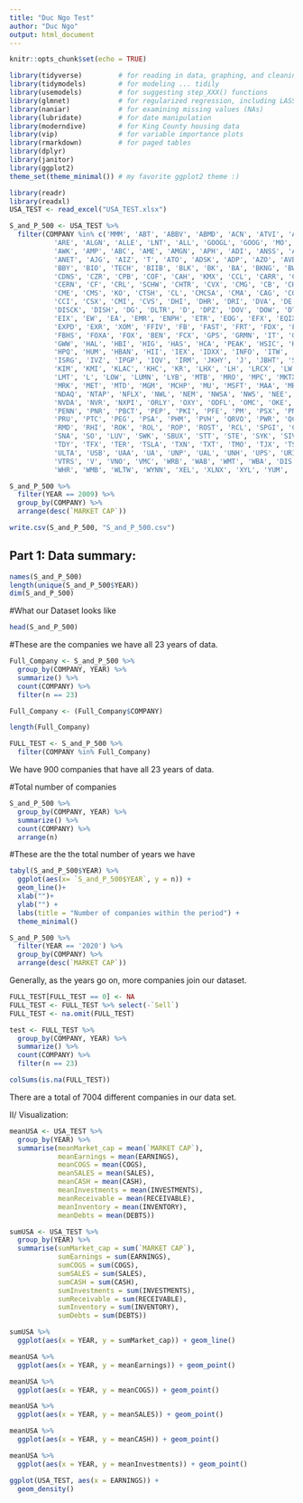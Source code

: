 ```yaml
---
title: "Duc Ngo Test"
author: "Duc Ngo"
output: html_document
---
```


```r
knitr::opts_chunk$set(echo = TRUE)
```

```r
library(tidyverse)         # for reading in data, graphing, and cleaning
library(tidymodels)        # for modeling ... tidily
library(usemodels)         # for suggesting step_XXX() functions
library(glmnet)            # for regularized regression, including LASSO
library(naniar)            # for examining missing values (NAs)
library(lubridate)         # for date manipulation
library(moderndive)        # for King County housing data
library(vip)               # for variable importance plots
library(rmarkdown)         # for paged tables
library(dplyr)
library(janitor)
library(ggplot2)
theme_set(theme_minimal()) # my favorite ggplot2 theme :)
```

```r
library(readr)
library(readxl)
USA_TEST <- read_excel("USA_TEST.xlsx")
```


```r
S_and_P_500 <- USA_TEST %>% 
  filter(COMPANY %in% c('MMM', 'ABT', 'ABBV', 'ABMD', 'ACN', 'ATVI', 'ADBE', 'AMD', 'AAP', 'AES', 'AFL', 'A', 'APD', 'AKAM', 'ALK', 'ALB', 
		   'ARE', 'ALGN', 'ALLE', 'LNT', 'ALL', 'GOOGL', 'GOOG', 'MO', 'AMZN', 'AMCR', 'AEE', 'AAL', 'AEP', 'AXP', 'AIG', 'AMT',
		   'AWK', 'AMP', 'ABC', 'AME', 'AMGN', 'APH', 'ADI', 'ANSS', 'ANTM', 'AON', 'AOS', 'APA', 'AAPL', 'AMAT', 'APTV', 'ADM',
		   'ANET', 'AJG', 'AIZ', 'T', 'ATO', 'ADSK', 'ADP', 'AZO', 'AVB', 'AVY', 'BKR', 'BLL', 'BAC', 'BBWI', 'BAX', 'BDX', 'BRK.B',
		   'BBY', 'BIO', 'TECH', 'BIIB', 'BLK', 'BK', 'BA', 'BKNG', 'BWA', 'BXP', 'BSX', 'BMY', 'AVGO', 'BR', 'BRO', 'BF.B', 'CHRW',
		   'CDNS', 'CZR', 'CPB', 'COF', 'CAH', 'KMX', 'CCL', 'CARR', 'CTLT', 'CAT', 'CBOE', 'CBRE', 'CDW', 'CE', 'CNC', 'CNP', 'CDAY',
		   'CERN', 'CF', 'CRL', 'SCHW', 'CHTR', 'CVX', 'CMG', 'CB', 'CHD', 'CI', 'CINF', 'CTAS', 'CSCO', 'C', 'CFG', 'CTXS', 'CLX',
		   'CME', 'CMS', 'KO', 'CTSH', 'CL', 'CMCSA', 'CMA', 'CAG', 'COP', 'ED', 'STZ', 'COO', 'CPRT', 'GLW', 'CTVA', 'COST', 'CTRA',
		   'CCI', 'CSX', 'CMI', 'CVS', 'DHI', 'DHR', 'DRI', 'DVA', 'DE', 'DAL', 'XRAY', 'DVN', 'DXCM', 'FANG', 'DLR', 'DFS', 'DISCA',
		   'DISCK', 'DISH', 'DG', 'DLTR', 'D', 'DPZ', 'DOV', 'DOW', 'DTE', 'DUK', 'DRE', 'DD', 'DXC', 'EMN', 'ETN', 'EBAY', 'ECL',
		   'EIX', 'EW', 'EA', 'EMR', 'ENPH', 'ETR', 'EOG', 'EFX', 'EQIX', 'EQR', 'ESS', 'EL', 'ETSY', 'EVRG', 'ES', 'RE', 'EXC', 'EXPE',
		   'EXPD', 'EXR', 'XOM', 'FFIV', 'FB', 'FAST', 'FRT', 'FDX', 'FIS', 'FITB', 'FE', 'FRC', 'FISV', 'FLT', 'FMC', 'F', 'FTNT', 'FTV',
		   'FBHS', 'FOXA', 'FOX', 'BEN', 'FCX', 'GPS', 'GRMN', 'IT', 'GNRC', 'GD', 'GE', 'GIS', 'GM', 'GPC', 'GILD', 'GL', 'GPN', 'GS',
		   'GWW', 'HAL', 'HBI', 'HIG', 'HAS', 'HCA', 'PEAK', 'HSIC', 'HSY', 'HES', 'HPE', 'HLT', 'HOLX', 'HD', 'HON', 'HRL', 'HST', 'HWM',
		   'HPQ', 'HUM', 'HBAN', 'HII', 'IEX', 'IDXX', 'INFO', 'ITW', 'ILMN', 'INCY', 'IR', 'INTC', 'ICE', 'IBM', 'IP', 'IPG', 'IFF', 'INTU',
		   'ISRG', 'IVZ', 'IPGP', 'IQV', 'IRM', 'JKHY', 'J', 'JBHT', 'SJM', 'JNJ', 'JCI', 'JPM', 'JNPR', 'KSU', 'K', 'KEY', 'KEYS', 'KMB',
		   'KIM', 'KMI', 'KLAC', 'KHC', 'KR', 'LHX', 'LH', 'LRCX', 'LW', 'LVS', 'LEG', 'LDOS', 'LEN', 'LLY', 'LNC', 'LIN', 'LYV', 'LKQ', 
		   'LMT', 'L', 'LOW', 'LUMN', 'LYB', 'MTB', 'MRO', 'MPC', 'MKTX', 'MAR', 'MMC', 'MLM', 'MAS', 'MA', 'MTCH', 'MKC', 'MCD', 'MCK', 'MDT',
		   'MRK', 'MET', 'MTD', 'MGM', 'MCHP', 'MU', 'MSFT', 'MAA', 'MRNA', 'MHK', 'TAP', 'MDLZ', 'MPWR', 'MNST', 'MCO', 'MS', 'MOS', 'MSI', 'MSCI',
		   'NDAQ', 'NTAP', 'NFLX', 'NWL', 'NEM', 'NWSA', 'NWS', 'NEE', 'NLSN', 'NKE', 'NI', 'NSC', 'NTRS', 'NOC', 'NLOK', 'NCLH', 'NRG', 'NUE',
		   'NVDA', 'NVR', 'NXPI', 'ORLY', 'OXY', 'ODFL', 'OMC', 'OKE', 'ORCL', 'OGN', 'OTIS', 'PCAR', 'PKG', 'PH', 'PAYX', 'PAYC', 'PYPL', 
		   'PENN', 'PNR', 'PBCT', 'PEP', 'PKI', 'PFE', 'PM', 'PSX', 'PNW', 'PXD', 'PNC', 'POOL', 'PPG', 'PPL', 'PFG', 'PG', 'PGR', 'PLD', 
		   'PRU', 'PTC', 'PEG', 'PSA', 'PHM', 'PVH', 'QRVO', 'PWR', 'QCOM', 'DGX', 'RL', 'RJF', 'RTX', 'O', 'REG', 'REGN', 'RF', 'RSG', 
		   'RMD', 'RHI', 'ROK', 'ROL', 'ROP', 'ROST', 'RCL', 'SPGI', 'CRM', 'SBAC', 'SLB', 'STX', 'SEE', 'SRE', 'NOW', 'SHW', 'SPG', 'SWKS',
		   'SNA', 'SO', 'LUV', 'SWK', 'SBUX', 'STT', 'STE', 'SYK', 'SIVB', 'SYF', 'SNPS', 'SYY', 'TMUS', 'TROW', 'TTWO', 'TPR', 'TGT', 'TEL',
		   'TDY', 'TFX', 'TER', 'TSLA', 'TXN', 'TXT', 'TMO', 'TJX', 'TSCO', 'TT', 'TDG', 'TRV', 'TRMB', 'TFC', 'TWTR', 'TYL', 'TSN', 'UDR',
		   'ULTA', 'USB', 'UAA', 'UA', 'UNP', 'UAL', 'UNH', 'UPS', 'URI', 'UHS', 'VLO', 'VTR', 'VRSN', 'VRSK', 'VZ', 'VRTX', 'VFC', 'VIAC', 
		   'VTRS', 'V', 'VNO', 'VMC', 'WRB', 'WAB', 'WMT', 'WBA', 'DIS', 'WM', 'WAT', 'WEC', 'WFC', 'WELL', 'WST', 'WDC', 'WU', 'WRK', 'WY', 
		   'WHR', 'WMB', 'WLTW', 'WYNN', 'XEL', 'XLNX', 'XYL', 'YUM', 'ZBRA', 'ZBH', 'ZION', 'ZTS'))
```

```r
S_and_P_500 %>% 
  filter(YEAR == 2009) %>% 
  group_by(COMPANY) %>% 
  arrange(desc(`MARKET CAP`))
```

```r
write.csv(S_and_P_500, "S_and_P_500.csv")
```



## Part 1: Data summary: 

```r
names(S_and_P_500)
length(unique(S_and_P_500$YEAR))
dim(S_and_P_500)
```


#What our Dataset looks like 
```r
head(S_and_P_500)
```

#These are the companies we have all 23 years of data. 
```r
Full_Company <- S_and_P_500 %>% 
  group_by(COMPANY, YEAR) %>% 
  summarize() %>% 
  count(COMPANY) %>% 
  filter(n == 23)

Full_Company <- (Full_Company$COMPANY)

length(Full_Company)

FULL_TEST <- S_and_P_500 %>% 
  filter(COMPANY %in% Full_Company) 
```

We have 900 companies that have all 23 years of data. 

#Total number of companies 
```r
S_and_P_500 %>% 
  group_by(COMPANY, YEAR) %>% 
  summarize() %>% 
  count(COMPANY) %>% 
  arrange(n)
```


#These are the the total number of years we have
```R
tabyl(S_and_P_500$YEAR) %>% 
  ggplot(aes(x= `S_and_P_500$YEAR`, y = n)) +
  geom_line()+
  xlab("")+
  ylab("") + 
  labs(title = "Number of companies within the period") + 
  theme_minimal()
```

```r
S_and_P_500 %>% 
  filter(YEAR == '2020') %>% 
  group_by(COMPANY) %>% 
  arrange(desc(`MARKET CAP`))
```

Generally, as the years go on, more companies join our dataset. 

```r
FULL_TEST[FULL_TEST == 0] <- NA
FULL_TEST <- FULL_TEST %>% select(-`Sell`)
FULL_TEST <- na.omit(FULL_TEST)

test <- FULL_TEST %>% 
  group_by(COMPANY, YEAR) %>% 
  summarize() %>% 
  count(COMPANY) %>% 
  filter(n == 23) 

colSums(is.na(FULL_TEST))
```

There are a total of 7004 different companies in our data set. 


II/ Visualization: 

```r
meanUSA <- USA_TEST %>% 
  group_by(YEAR) %>% 
  summarise(meanMarket_cap = mean(`MARKET CAP`), 
            meanEarnings = mean(EARNINGS), 
            meanCOGS = mean(COGS), 
            meanSALES = mean(SALES), 
            meanCASH = mean(CASH), 
            meanInvestments = mean(INVESTMENTS), 
            meanReceivable = mean(RECEIVABLE), 
            meanInventory = mean(INVENTORY), 
            meanDebts = mean(DEBTS)) 
```


```r
sumUSA <- USA_TEST %>% 
  group_by(YEAR) %>% 
  summarise(sumMarket_cap = sum(`MARKET CAP`), 
            sumEarnings = sum(EARNINGS), 
            sumCOGS = sum(COGS), 
            sumSALES = sum(SALES), 
            sumCASH = sum(CASH), 
            sumInvestments = sum(INVESTMENTS), 
            sumReceivable = sum(RECEIVABLE), 
            sumInventory = sum(INVENTORY), 
            sumDebts = sum(DEBTS)) 
```

```r
sumUSA %>% 
  ggplot(aes(x = YEAR, y = sumMarket_cap)) + geom_line()
```

```r
meanUSA %>% 
  ggplot(aes(x = YEAR, y = meanEarnings)) + geom_point()
```




```r
meanUSA %>% 
  ggplot(aes(x = YEAR, y = meanCOGS)) + geom_point()
```

```r
meanUSA %>% 
  ggplot(aes(x = YEAR, y = meanSALES)) + geom_point()
```

```r
meanUSA %>% 
  ggplot(aes(x = YEAR, y = meanCASH)) + geom_point()
```

```r
meanUSA %>% 
  ggplot(aes(x = YEAR, y = meanInvestments)) + geom_point()
```


```r
ggplot(USA_TEST, aes(x = EARNINGS)) + 
  geom_density()
```





